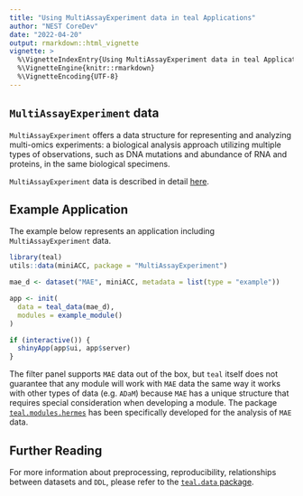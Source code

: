 ```yaml
---
title: "Using MultiAssayExperiment data in teal Applications"
author: "NEST CoreDev"
date: "2022-04-20"
output: rmarkdown::html_vignette
vignette: >
  %\VignetteIndexEntry{Using MultiAssayExperiment data in teal Applications}
  %\VignetteEngine{knitr::rmarkdown}
  %\VignetteEncoding{UTF-8}
---
```


## `MultiAssayExperiment` data
`MultiAssayExperiment` offers a data structure for representing and analyzing multi-omics experiments: a biological analysis approach utilizing multiple types of observations, such as DNA mutations and abundance of RNA and proteins, in the same biological specimens.

`MultiAssayExperiment` data is described in detail [here](https://www.bioconductor.org/packages/release/bioc/vignettes/MultiAssayExperiment/inst/doc/MultiAssayExperiment.html).


## Example Application
The example below represents an application including `MultiAssayExperiment` data.

```r
library(teal)
utils::data(miniACC, package = "MultiAssayExperiment")

mae_d <- dataset("MAE", miniACC, metadata = list(type = "example"))

app <- init(
  data = teal_data(mae_d),
  modules = example_module()
)

if (interactive()) {
  shinyApp(app$ui, app$server)
}
```

The filter panel supports `MAE` data out of the box, but `teal` itself does not guarantee that any module will work with `MAE` data the same way it works with other types of data (e.g. `ADaM`) because `MAE` has a unique structure that requires special consideration when developing a module. The package [`teal.modules.hermes`](https://insightsengineering.github.io/teal.modules.hermes/) has been specifically developed for the analysis of `MAE` data.


## Further Reading

For more information about preprocessing, reproducibility, relationships between datasets and `DDL`, please refer to the [`teal.data` package](https://insightsengineering.github.io/teal.data/).
